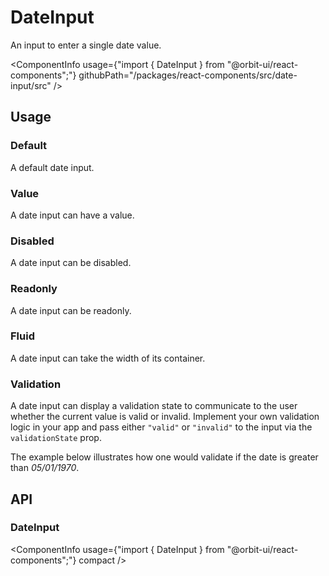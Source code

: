 
<Meta
    title="Components/DateInput"
    id="date-input"
/>

# DateInput

<Tagline>An input to enter a single date value.</Tagline>

<ComponentInfo
    usage={"import { DateInput } from \"@orbit-ui/react-components\";"}
    githubPath="/packages/react-components/src/date-input/src"
/>

## Usage

### Default

A default date input.

<Preview>
    <Story name="default">
        <DateInput placeholder="dd/mm/yyyy" />
    </Story>
</Preview>

### Value

A date input can have a value.

<Preview>
    <Story name="value">
        <DateInput defaultValue={new Date(1970, 0, 5)} placeholder="dd/mm/yyyy" />
    </Story>
</Preview>

### Disabled

A date input can be disabled.

<Preview>
    <Story name="disabled">
        <DateInput disabled placeholder="dd/mm/yyyy" />
    </Story>
</Preview>

### Readonly

A date input can be readonly.

<Preview>
    <Story name="readonly">
        <DateInput readOnly placeholder="dd/mm/yyyy" />
    </Story>
</Preview>

### Fluid

A date input can take the width of its container.

<Preview>
    <Story name="fluid">
        <DateInput fluid placeholder="dd/mm/yyyy" />
    </Story>
</Preview>

### Validation

A date input can display a validation state to communicate to the user whether the current value is valid or invalid. Implement your own validation logic in your app and pass either `"valid"` or `"invalid"` to the input via the `validationState` prop.

The example below illustrates how one would validate if the date is greater than *05/01/1970*.

<Preview filePath="/date-input/docs/DateValidation" />

## API

### DateInput

<ComponentInfo
    usage={"import { DateInput } from \"@orbit-ui/react-components\";"}
    compact
/>

<ArgsTable of={InnerDateInput} sort="alpha" />


